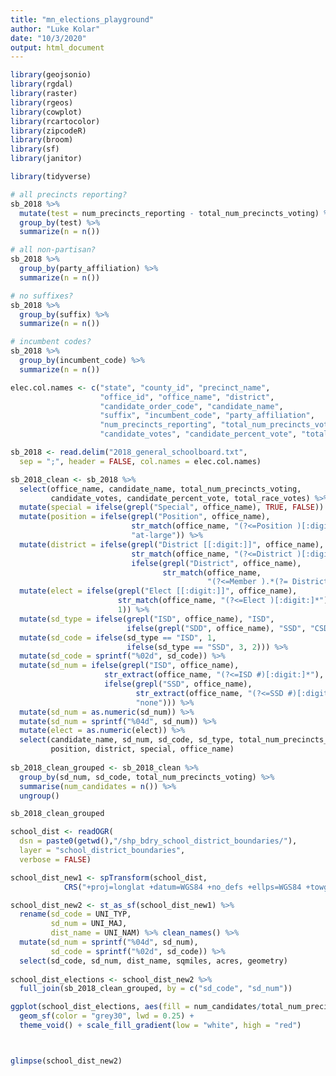 ```yaml
---
title: "mn_elections_playground"
author: "Luke Kolar"
date: "10/3/2020"
output: html_document
---
```


```r
library(geojsonio)
library(rgdal)
library(raster)
library(rgeos)
library(cowplot)
library(rcartocolor)
library(zipcodeR)
library(broom)
library(sf)
library(janitor)

library(tidyverse)
```

```r

# all precincts reporting?
sb_2018 %>% 
  mutate(test = num_precincts_reporting - total_num_precincts_voting) %>% 
  group_by(test) %>% 
  summarize(n = n())

# all non-partisan?
sb_2018 %>% 
  group_by(party_affiliation) %>% 
  summarize(n = n())

# no suffixes?
sb_2018 %>% 
  group_by(suffix) %>% 
  summarize(n = n())

# incumbent codes?
sb_2018 %>% 
  group_by(incumbent_code) %>% 
  summarize(n = n())

```


```r

elec.col.names <- c("state", "county_id", "precinct_name",
                    "office_id", "office_name", "district", 
                    "candidate_order_code", "candidate_name",
                    "suffix", "incumbent_code", "party_affiliation",
                    "num_precincts_reporting", "total_num_precincts_voting",
                    "candidate_votes", "candidate_percent_vote", "total_race_votes")

sb_2018 <- read.delim("2018_general_schoolboard.txt", 
  sep = ";", header = FALSE, col.names = elec.col.names)

sb_2018_clean <- sb_2018 %>% 
  select(office_name, candidate_name, total_num_precincts_voting,
         candidate_votes, candidate_percent_vote, total_race_votes) %>% 
  mutate(special = ifelse(grepl("Special", office_name), TRUE, FALSE)) %>% 
  mutate(position = ifelse(grepl("Position", office_name), 
                           str_match(office_name, "(?<=Position )[:digit:]*"), 
                           "at-large")) %>% 
  mutate(district = ifelse(grepl("District [[:digit:]]", office_name), 
                           str_match(office_name, "(?<=District )[:digit:]*"), 
                           ifelse(grepl("District", office_name), 
                                  str_match(office_name, 
                                            "(?<=Member ).*(?= District)"), NA))) %>% 
  mutate(elect = ifelse(grepl("Elect [[:digit:]]", office_name), 
                        str_match(office_name, "(?<=Elect )[:digit:]*"),
                        1)) %>% 
  mutate(sd_type = ifelse(grepl("ISD", office_name), "ISD",
                          ifelse(grepl("SDD", office_name), "SSD", "CSD"))) %>% 
  mutate(sd_code = ifelse(sd_type == "ISD", 1,
                          ifelse(sd_type == "SSD", 3, 2))) %>% 
  mutate(sd_code = sprintf("%02d", sd_code)) %>% 
  mutate(sd_num = ifelse(grepl("ISD", office_name), 
                     str_extract(office_name, "(?<=ISD #)[:digit:]*"),
                     ifelse(grepl("SSD", office_name), 
                            str_extract(office_name, "(?<=SSD #)[:digit:]*"),
                            "none"))) %>% 
  mutate(sd_num = as.numeric(sd_num)) %>% 
  mutate(sd_num = sprintf("%04d", sd_num)) %>% 
  mutate(elect = as.numeric(elect)) %>% 
  select(candidate_name, sd_num, sd_code, sd_type, total_num_precincts_voting, elect, 
         position, district, special, office_name)
  
sb_2018_clean_grouped <- sb_2018_clean %>% 
  group_by(sd_num, sd_code, total_num_precincts_voting) %>% 
  summarise(num_candidates = n()) %>% 
  ungroup()

sb_2018_clean_grouped

```

```r

school_dist <- readOGR( 
  dsn = paste0(getwd(),"/shp_bdry_school_district_boundaries/"), 
  layer = "school_district_boundaries",
  verbose = FALSE) 

school_dist_new1 <- spTransform(school_dist, 
            CRS("+proj=longlat +datum=WGS84 +no_defs +ellps=WGS84 +towgs84=0,0,0"))

school_dist_new2 <- st_as_sf(school_dist_new1) %>% 
  rename(sd_code = UNI_TYP,
         sd_num = UNI_MAJ,
         dist_name = UNI_NAM) %>% clean_names() %>%
  mutate(sd_num = sprintf("%04d", sd_num),
         sd_code = sprintf("%02d", sd_code)) %>% 
  select(sd_code, sd_num, dist_name, sqmiles, acres, geometry) 
  
school_dist_elections <- school_dist_new2 %>% 
  full_join(sb_2018_clean_grouped, by = c("sd_code", "sd_num"))

ggplot(school_dist_elections, aes(fill = num_candidates/total_num_precincts_voting)) + 
  geom_sf(color = "grey30", lwd = 0.25) + 
  theme_void() + scale_fill_gradient(low = "white", high = "red")



glimpse(school_dist_new2)


```




